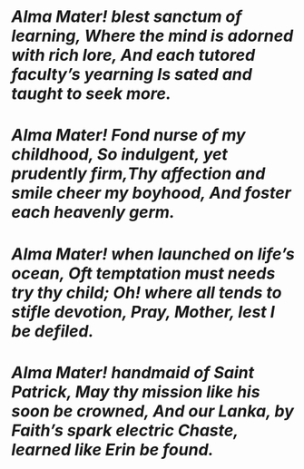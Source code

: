 # ***Alma Mater! blest sanctum of learning, Where the mind is adorned with rich lore, And each tutored faculty’s yearning Is sated and taught to seek more.***

# 

# ***Alma Mater! Fond nurse of my childhood, So indulgent, yet prudently firm,Thy affection and smile cheer my boyhood, And foster each heavenly germ.***

# 

# ***Alma Mater! when launched on life’s ocean, Oft temptation must needs try thy child; Oh! where all tends to stifle devotion, Pray, Mother, lest I be defiled.***

# 

# ***Alma Mater! handmaid of Saint Patrick, May thy mission like his soon be crowned, And our Lanka, by Faith’s spark electric Chaste, learned like Erin be found.***
